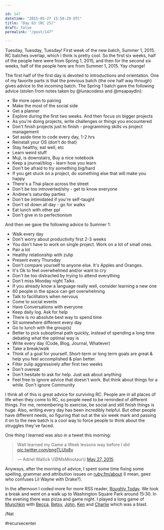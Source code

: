 ```yaml
---

id: 147
datetime: "2015-05-27 15:50:29 UTC"
title: "Day 63 (RC 25)"
draft: false
permalink: "/post/147"

---
```


Tuesday, Tuesday, Tuesday\! First week of the new batch, Summer 1, 2015. RC batches overlap, which I think is pretty cool. So the first six weeks, half of the people here were from Spring 1, 2015, and then for the second six weeks, half of the people here are from Summer 1, 2015. Yay change\!

The first half of the first day is devoted to introductions and orientation. One of my favorite parts is that the previous batch \(the one half way through\) gives advice to the incoming batch. The Spring 1 batch gave the following advice \(stolen from notes taken by @lunacodess and @msapaydin\):

* Be more open to pairing 
* Make the most of the social side 
* Get a planner 
* Explore during the first two weeks. And then focus on bigger projects 
* As you're doing projects, write challenges or things you encountered 
* Don't finish projects just to finish - programming skills vs project management 
* Set aside time to code every day, 1-2 hrs 
* Reinstall your OS \(don't do that\) 
* Stay healthy, eat well, etc 
* Learn weird stuff 
* Muji, is downstairs, Buy a nice notebook 
* Keep a journal/blog - learn how you learn 
* Don't be afraid to try something big/hard 
* If you get stuck on a project, do something else that will make you happy 
* There's a Thai place across the street 
* Don't be too introverted/shy - get to know everyone 
* Andrew's saturday parties 
* Don't be intimidated if you're self-taught 
* Don't sit down all day - go for walks 
* Eat lunch with other ppl 
* Don't give in to perfectionism

And then we gave the following advice to Summer 1:

* Walk every day
* Don't worry about productivity first 2-3 weeks
* You don't have to work on single project. Work on a lot of small ones.
* Pair a lot
* Healthy relationship with zulip
* Present every Thursday
* Don't compare yourself to anyone else. It's Apples and Oranges.
* It's Ok to feel overwhelmed and/or want to cry
* Don't be too distracted by trying to attend everything
* Don't miss Monday night Talks
* If you already know a language really well, consider learning a new one
* 80 people in the space can get overwhelming
* Talk to facilitators when nervous
* Come to social events
* Have Conversations with everyone
* Keep daily log. Ask for help
* There is no absolute best way to spend time
* Sit somewhere different every day
* Go to lunch with the group\(s\)
* Better to pick suboptimal path quickly, instead of spending a long time debating what the optimal way is
* Write every day \(Code, Blog, Journal, Whatever\)
* Take a break/walk
* Think of a goal for yourself. Short-term or long term goals are great &amp; help you feel accomplished &amp; plan better.
* Filter zulip aggressively after first two weeks
* Don't overeat
* Don't hesitate to ask for help. Just ask about anything
* Feel free to ignore advice that doesn't work. But think about things for a while. Don't ignore Community

I think all of this is great advice for surviving RC. People are in all places of life when they come to RC, so people need to be reminded of different things. For me, remembering to exercise, be social and still finish things is huge. Also, writing every day has been incredibly helpful. But other people have different needs, so figuring that out at the six week mark and passing it on to the new batch is a cool way to force people to think about the struggles they've faced.

One thing I learned was also in a tweet this morning:

<blockquote class="twitter-tweet" lang="en"><p lang="en" dir="ltr">Walt learned my Game a Week lessons way before I did <a href="http://t.co/pngTLUlx8v">pic.twitter.com/pngTLUlx8v</a></p>&mdash; Adriel Wallick \(@MsMinotaur\) <a href="https://twitter.com/MsMinotaur/status/603584660266995712">May 27, 2015</a></blockquote>
<script async src="//platform.twitter.com/widgets.js" charset="utf-8"></script>

Anyways, after the morning of advice, I spent some time fixing some spelling, grammar and attribution issues on [ruby\.fm/about](https://ruby.fm/about) \(I mean, geez who confuses Lil Wayne with Drake?\).

In the afternoon I coded more for more RSS reader, [Roughly Today](https://github.com/icco/today). We took a break and went on a walk up to Washington Square Park around 15:30. In the evening there was pizza and game night. I played a long game of [Munchkin](https://en.wikipedia.org/wiki/Munchkin_%28card_game%29) with [Becca](https://github.com/beccabainbridge), [Betsy](https://github.com/forklady42), [John](https://twitter.com/jdherg), [Ken](http://kenpratt.net/) and [Charlie](http://insomn.io/) which was a blast.

/Nat

#recursecenter

